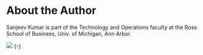 # About the Author {-}

Sanjeev Kumar is part of the Technology and Operations faculty at the Ross School of Business, Univ. of Michigan, Ann Arbor. 

![](images/SanjeevKumar.jpg) {-}

